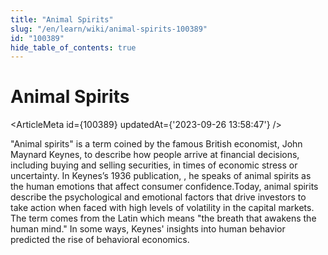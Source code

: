 ```yaml
---
title: "Animal Spirits"
slug: "/en/learn/wiki/animal-spirits-100389"
id: "100389"
hide_table_of_contents: true
---
```



# Animal Spirits

<ArticleMeta id={100389} updatedAt={'2023-09-26 13:58:47'} />
<div className='border-solid border-b border-t-0 my-4 border-[var(--ifm-color-gray-300)]' />

"Animal spirits" is a term coined by the famous British economist, John Maynard Keynes, to describe how people arrive at financial decisions, including buying and selling securities, in times of economic stress or uncertainty. In Keynes’s 1936 publication, , he speaks of animal spirits as the human emotions that affect consumer confidence.Today, animal spirits describe the psychological and emotional factors that drive investors to take action when faced with high levels of volatility in the capital markets. The term comes from the Latin  which means "the breath that awakens the human mind." In some ways, Keynes' insights into human behavior predicted the rise of behavioral economics.
